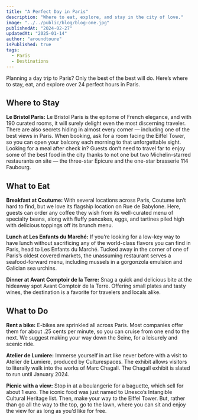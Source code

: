 ```yaml
---
title: "A Perfect Day in Paris"
description: "Where to eat, explore, and stay in the city of love."
image: "../../public/blog/blog-one.jpg"
publishedAt: "2024-02-27"
updatedAt: "2025-01-14"
author: "aroundtoure"
isPublished: true
tags:
  - Paris
  - Destinations
---
```


Planning a day trip to Paris? Only the best of the best will do. Here’s where to stay, eat, and explore over 24 perfect hours in Paris.

## Where to Stay

**Le Bristol Paris:** Le Bristol Paris is the epitome of French elegance, and with 190 curated rooms, it will surely delight even the most discerning traveler. There are also secrets hiding in almost every corner — including one of the best views in Paris. When booking, ask for a room facing the Eiffel Tower, so you can open your balcony each morning to that unforgettable sight. Looking for a meal after check in? Guests don’t need to travel far to enjoy some of the best food in the city thanks to not one but two Michelin-starred restaurants on site — the three-star Epicure and the one-star brasserie 114 Faubourg.

## What to Eat

**Breakfast at Coutume:** With several locations across Paris, Coutume isn’t hard to find, but we love its flagship location on Rue de Babylone. Here, guests can order any coffee they wish from its well-curated menu of specialty beans, along with fluffy pancakes, eggs, and tartines piled high with delicious toppings off its brunch menu.

**Lunch at Les Enfants du Marché:** If you’re looking for a low-key way to have lunch without sacrificing any of the world-class flavors you can find in Paris, head to Les Enfants du Marché. Tucked away in the corner of one of Paris’s oldest covered markets, the unassuming restaurant serves a seafood-forward menu, including mussels in a gorgonzola emulsion and Galician sea urchins.

**Dinner at Avant Comptoir de la Terre:** Snag a quick and delicious bite at the hideaway spot Avant Comptoir de la Terre. Offering small plates and tasty wines, the destination is a favorite for travelers and locals alike.

## What to Do

**Rent a bike:** E-bikes are sprinkled all across Paris. Most companies offer them for about .25 cents per minute, so you can cruise from one end to the next. We suggest making your way down the Seine, for a leisurely and scenic ride.

**Atelier de Lumiere:** Immerse yourself in art like never before with a visit to Atelier de Lumiere, produced by Culturespaces. The exhibit allows visitors to literally walk into the works of Marc Chagall. The Chagall exhibit is slated to run until January 2024.

**Picnic with a view:** Stop in at a boulangerie for a baguette, which sell for about 1 euro. The iconic food was just named to Unesco’s Intangible Cultural Heritage list. Then, make your way to the Eiffel Tower. But, rather than go all the way to the top, go to the lawn, where you can sit and enjoy the view for as long as you’d like for free.
